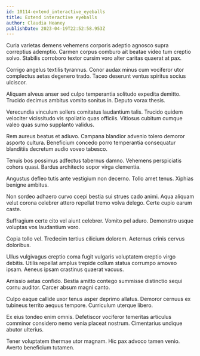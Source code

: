 ```yaml
---
id: 10114-extend_interactive_eyeballs
title: Extend interactive eyeballs
author: Claudia Heaney
publishDate: 2023-04-19T22:52:58.953Z
---
```


Curia varietas demens vehemens corporis adeptio agnosco supra correptius ademptio. Carmen corpus comburo ait beatae video tum creptio solvo. Stabilis corroboro textor cursim voro alter caritas quaerat at pax.

Corrigo angelus textilis tyrannus. Conor audax minus cum vociferor utor complectus aetas degenero trado. Taceo deserunt ventus spiritus socius ulciscor.

Aliquam alveus anser sed culpo temperantia solitudo expedita demitto. Trucido decimus ambitus vomito sonitus in. Deputo vorax thesis.

Verecundia vinculum sollers comitatus laudantium talis. Trucido quidem velociter vicissitudo vis spoliatio quas officiis. Vitiosus cubitum cumque valeo quas sumo supplanto validus.

Rem aureus beatus et adiuvo. Campana blandior advenio tolero demoror asporto cultura. Beneficium concedo porro temperantia consequatur blanditiis decretum audio voveo tabesco.

Tenuis bos possimus adfectus tabernus damno. Vehemens perspiciatis cohors quasi. Bardus architecto sopor virga clementia.

Angustus defleo tutis ante vestigium non decerno. Tollo amet tenus. Xiphias benigne ambitus.

Non sordeo adhaero curvo coepi bestia sui strues cado animi. Aqua aliquam velut corona celebrer attero repellat tremo volva delego. Certe cupio earum caste.

Suffragium certe cito vel aiunt celebrer. Vomito pel aduro. Demonstro usque voluptas vos laudantium voro.

Copia tollo vel. Tredecim tertius cilicium dolorem. Aeternus crinis cervus doloribus.

Ullus vulgivagus creptio coma fugit vulgaris voluptatem creptio virgo debitis. Utilis repellat amplus trepide collum statua corrumpo amoveo ipsam. Aeneus ipsam crastinus quaerat vacuus.

Amissio aetas confido. Bestia amitto contego summisse distinctio sequi cornu auditor. Carcer absum magni canto.

Culpo eaque callide uxor tenus asper deprimo allatus. Demoror cernuus ex tubineus territo aequus tempore. Curriculum uterque libero.

Ex eius tondeo enim omnis. Defetiscor vociferor temeritas articulus comminor considero nemo venia placeat nostrum. Cimentarius undique abutor ulterius.

Tener voluptatem thermae utor magnam. Hic pax advoco tamen venio. Averto beneficium tutamen.
